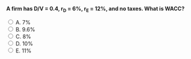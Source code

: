 ::: {.question-block}

<form onsubmit="event.preventDefault(); checkAnswer('module7_mcq_q35')" data-correct-answer="B">
<strong style="display: block;">A firm has D/V = 0.4, r<sub>D</sub> = 6%, r<sub>E</sub> = 12%, and no taxes. What is WACC?</strong>

<label><input type="radio" name="module7_mcq_q35" value="A"> A. 7%</label><br>
<label><input type="radio" name="module7_mcq_q35" value="B"> B. 9.6%</label><br>
<label><input type="radio" name="module7_mcq_q35" value="C"> C. 8%</label><br>
<label><input type="radio" name="module7_mcq_q35" value="D"> D. 10%</label><br>
<label><input type="radio" name="module7_mcq_q35" value="E"> E. 11%</label><br>
</form>

<div id="feedback-module7_mcq_q35" class="feedback" data-status="" style="display:none;">
✅ Correct: B. $WACC = 0.4×0.06 + 0.6×0.12 = 0.096 = 9.6\%$.
</div>

:::

